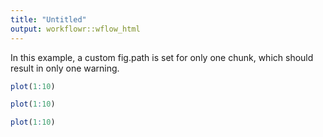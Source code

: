---
title: "Untitled"
output: workflowr::wflow_html
---

In this example, a custom fig.path is set for only one chunk, which should
result in only one warning.

```{r plot-one, fig.path="custom"}
plot(1:10)
```

```{r plot-two}
plot(1:10)
```

```{r plot-three}
plot(1:10)
```

